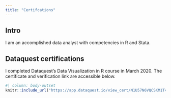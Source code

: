 ```yaml
---
title: "Certifcations"
---
```


## Intro

I am an accomplished data analyst with competencies in R and Stata.

## Dataquest certifications

I completed Dataquest's Data Visualization in R course in March 2020. The certificate and verification link are accessible below.

```r
#| column: body-outset
knitr::include_url("https://app.dataquest.io/view_cert/N1U57N6VQCSKM1T4Z1WU/", height = 900)
```
